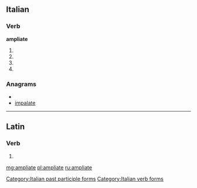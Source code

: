==Italian==

===Verb===
'''ampliate'''

# {{form of|[[second-person|Second-person]] [[plural]] [[present tense]]|ampliare|lang=Italian}}
# {{form of|Second-person plural [[imperative]]|ampliare|lang=Italian}}
# {{conjugation of|ampliare||2|p|pres|sub|lang=it}}
# {{form of|[[feminine|Feminine]] plural|ampliato}}

===Anagrams===
* {{alphagram|aaeilmpt}}
* [[impalate#Italian|impalate]]

[[Category:Italian past participle forms]]
[[Category:Italian verb forms]]

----

==Latin==

===Verb===
{{la-verb-form|ampliāte}}

# {{conjugation of|amplio|ampliō|1|p|pres|act|imp|lang=la}}

[[mg:ampliate]]
[[pl:ampliate]]
[[ru:ampliate]]